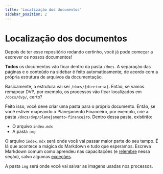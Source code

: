 ```yaml
---
title: 'Localização dos documentos'
sidebar_position: 2
---
```


# Localização dos documentos

Depois de ter esse repositório rodando certinho, você já pode começar a escrever os nossos documentos!

**Todos** os documentos vão ficar dentro da pasta `/docs`. A separação das páginas e o conteúdo na sidebar é feito automaticamente, de acordo com a própria estrutura de arquivos da documentação.

Basicamente, a estrutura vai ser `/docs/{diretoria}`. Então, se vamos ~~re~~mapear DVP, por exemplo, os processos vão ficar localizados em `/docs/dvp/`, certo?

Feito isso, você deve criar uma pasta para o próprio documento. Então, se você estiver mapeando o Planejamento Financeiro, por exemplo, crie a pasta `/docs/dvp/planejamento-financeiro`. Dentro dessa pasta, existirão:

- O arquivo `index.mdx`
- A pasta `img`

O arquivo `index.mdx` será onde você vai passar maior parte do seu tempo. É lá que acontece a mágica do Markdown e tudo que esperamos. Escreva Markdown comum como aprendeu nas capacitações (e [relembre](/wiki/guia/markdown-guide/) nessa seção), salvo algumas [exceções](/wiki/guia/mdx-guide/).

A pasta `img` será onde você vai salvar as imagens usadas nos processos.
